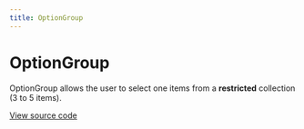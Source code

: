 ```yaml
---
title: OptionGroup
---
```


# OptionGroup

OptionGroup allows the user to select one items from a **restricted** collection (3 to 5 items).

[View source code](https://github.com/Spendesk/grapes/tree/master/src/components/OptionGroup)
